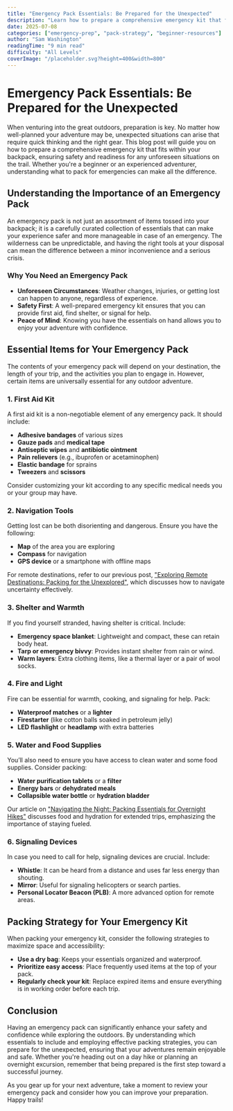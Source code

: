 ```yaml
---
title: "Emergency Pack Essentials: Be Prepared for the Unexpected"
description: "Learn how to prepare a comprehensive emergency kit that fits within your backpack, ensuring safety and readiness for any unforeseen situations on the trail."
date: 2025-07-08
categories: ["emergency-prep", "pack-strategy", "beginner-resources"]
author: "Sam Washington"
readingTime: "9 min read"
difficulty: "All Levels"
coverImage: "/placeholder.svg?height=400&width=800"
---
```


# Emergency Pack Essentials: Be Prepared for the Unexpected

When venturing into the great outdoors, preparation is key. No matter how well-planned your adventure may be, unexpected situations can arise that require quick thinking and the right gear. This blog post will guide you on how to prepare a comprehensive emergency kit that fits within your backpack, ensuring safety and readiness for any unforeseen situations on the trail. Whether you're a beginner or an experienced adventurer, understanding what to pack for emergencies can make all the difference.

## Understanding the Importance of an Emergency Pack

An emergency pack is not just an assortment of items tossed into your backpack; it is a carefully curated collection of essentials that can make your experience safer and more manageable in case of an emergency. The wilderness can be unpredictable, and having the right tools at your disposal can mean the difference between a minor inconvenience and a serious crisis.

### Why You Need an Emergency Pack

- **Unforeseen Circumstances**: Weather changes, injuries, or getting lost can happen to anyone, regardless of experience.
- **Safety First**: A well-prepared emergency kit ensures that you can provide first aid, find shelter, or signal for help.
- **Peace of Mind**: Knowing you have the essentials on hand allows you to enjoy your adventure with confidence.

## Essential Items for Your Emergency Pack

The contents of your emergency pack will depend on your destination, the length of your trip, and the activities you plan to engage in. However, certain items are universally essential for any outdoor adventure.

### 1. First Aid Kit

A first aid kit is a non-negotiable element of any emergency pack. It should include:

- **Adhesive bandages** of various sizes
- **Gauze pads** and **medical tape**
- **Antiseptic wipes** and **antibiotic ointment**
- **Pain relievers** (e.g., ibuprofen or acetaminophen)
- **Elastic bandage** for sprains
- **Tweezers** and **scissors**

Consider customizing your kit according to any specific medical needs you or your group may have.

### 2. Navigation Tools

Getting lost can be both disorienting and dangerous. Ensure you have the following:

- **Map** of the area you are exploring
- **Compass** for navigation
- **GPS device** or a smartphone with offline maps

For remote destinations, refer to our previous post, ["Exploring Remote Destinations: Packing for the Unexplored"](link-to-article), which discusses how to navigate uncertainty effectively.

### 3. Shelter and Warmth

If you find yourself stranded, having shelter is critical. Include:

- **Emergency space blanket**: Lightweight and compact, these can retain body heat.
- **Tarp or emergency bivvy**: Provides instant shelter from rain or wind.
- **Warm layers**: Extra clothing items, like a thermal layer or a pair of wool socks.

### 4. Fire and Light

Fire can be essential for warmth, cooking, and signaling for help. Pack:

- **Waterproof matches** or a **lighter**
- **Firestarter** (like cotton balls soaked in petroleum jelly)
- **LED flashlight** or **headlamp** with extra batteries

### 5. Water and Food Supplies

You’ll also need to ensure you have access to clean water and some food supplies. Consider packing:

- **Water purification tablets** or a **filter**
- **Energy bars** or **dehydrated meals**
- **Collapsible water bottle** or **hydration bladder**

Our article on ["Navigating the Night: Packing Essentials for Overnight Hikes"](link-to-article) discusses food and hydration for extended trips, emphasizing the importance of staying fueled.

### 6. Signaling Devices

In case you need to call for help, signaling devices are crucial. Include:

- **Whistle**: It can be heard from a distance and uses far less energy than shouting.
- **Mirror**: Useful for signaling helicopters or search parties.
- **Personal Locator Beacon (PLB)**: A more advanced option for remote areas.

## Packing Strategy for Your Emergency Kit

When packing your emergency kit, consider the following strategies to maximize space and accessibility:

- **Use a dry bag**: Keeps your essentials organized and waterproof.
- **Prioritize easy access**: Place frequently used items at the top of your pack.
- **Regularly check your kit**: Replace expired items and ensure everything is in working order before each trip.

## Conclusion

Having an emergency pack can significantly enhance your safety and confidence while exploring the outdoors. By understanding which essentials to include and employing effective packing strategies, you can prepare for the unexpected, ensuring that your adventures remain enjoyable and safe. Whether you're heading out on a day hike or planning an overnight excursion, remember that being prepared is the first step toward a successful journey. 

As you gear up for your next adventure, take a moment to review your emergency pack and consider how you can improve your preparation. Happy trails!